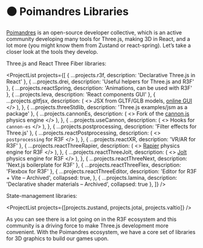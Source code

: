 
# ⚫️ Poimandres Libraries

[Poimandres](https://github.com/pmndrs) is an open-source developer collective, which is an active community developing many tools for Three.js, making 3D in React, and a lot more (you might know them from Zustand or react-spring). Let’s take a closer look at the tools they develop.

Three.js and React Three Fiber libraries:

<ProjectList
  projects={[
    { ...projects.r3f, description: 'Declarative Three.js in React' },
    { ...projects.drei, description: 'Useful helpers for Three.js and R3F' },
    { ...projects.reactSpring, description: 'Animations, can be used with R3F' },
    { ...projects.leva, description: 'React components GUI' },
    {
      ...projects.gltfjsx,
      description: (
        <>
          JSX from GLTF/GLB models, <a href="https://gltf.pmnd.rs/">online GUI</a>
        </>
      ),
    },
    { ...projects.threeStdlib, description: 'Three.js examples/jsm as a package' },
    {
      ...projects.cannonEs,
      description: (
        <>
          Fork of the <a href="https://github.com/schteppe/cannon.js">cannon.js</a> physics engine
        </>
      ),
    },
    {
      ...projects.useCannon,
      description: (
        <>
          Hooks for <code>cannon-es</code>
        </>
      ),
    },
    { ...projects.postprocessing, description: 'Filter effects for Three.js' },
    {
      ...projects.reactPostprocessing,
      description: (
        <>
          <code>postprocessing</code> for R3F
        </>
      ),
    },
    { ...projects.reactXR, description: 'VR/AR for R3F' },
    {
      ...projects.reactThreeRapier,
      description: (
        <>
          <a href="https://rapier.rs/">Rapier</a> physics engine for R3F
        </>
      ),
    },
    {
      ...projects.reactThreeJolt,
      description: (
        <>
          <a href="https://github.com/jrouwe/JoltPhysics.js">Jolt</a> physics engine for R3F
        </>
      ),
    },
    { ...projects.reactThreeNext, description: 'Next.js boilerplate for R3F' },
    { ...projects.reactThreeFlex, description: 'Flexbox for R3F' },
    {
      ...projects.reactThreeEditor,
      description: 'Editor for R3F + Vite – Archived',
      collapsed: true,
    },
    { ...projects.lamina, description: 'Declarative shader materials – Archived', collapsed: true },
  ]}
/>

State-management libraries:

<ProjectList projects={[projects.zustand, projects.jotai, projects.valtio]} />

As you can see there is a lot going on in the R3F ecosystem and this community is a driving force to make Three.js development more convenient. With the Poimandres ecosystem, we have a core set of libraries for 3D graphics to build our games upon.
